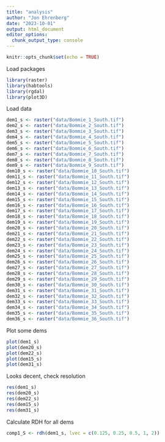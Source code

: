 ```yaml
---
title: "analysis"
author: "Jon Ehrenberg"
date: "2023-10-01"
output: html_document
editor_options: 
  chunk_output_type: console
---
```


```r
knitr::opts_chunk$set(echo = TRUE)
```


Load packages
```r
library(raster)
library(habtools)
library(rgdal)
library(plot3D)
```

Load data
```r
dem1_s <- raster("data/Bommie_1_South.tif")
dem2_s <- raster("data/Bommie_2_South.tif")
dem3_s <- raster("data/Bommie_3_South.tif")
dem4_s <- raster("data/Bommie_4_South.tif")
dem5_s <- raster("data/Bommie_5_South.tif")
dem6_s <- raster("data/Bommie_6_South.tif")
dem7_s <- raster("data/Bommie_7_South.tif")
dem8_s <- raster("data/Bommie_8_South.tif")
dem9_s <- raster("data/Bommie_9_South.tif")
dem10_s <- raster("data/Bommie_10_South.tif")
dem11_s <- raster("data/Bommie_11_South.tif")
dem12_s <- raster("data/Bommie_12_South.tif")
dem13_s <- raster("data/Bommie_13_South.tif")
dem14_s <- raster("data/Bommie_14_South.tif")
dem15_s <- raster("data/Bommie_15_South.tif")
dem16_s <- raster("data/Bommie_16_South.tif")
dem17_s <- raster("data/Bommie_17_South.tif")
dem18_s <- raster("data/Bommie_18_South.tif")
dem19_s <- raster("data/Bommie_19_South.tif")
dem20_s <- raster("data/Bommie_20_South.tif")
dem21_s <- raster("data/Bommie_21_South.tif")
dem22_s <- raster("data/Bommie_22_South.tif")
dem23_s <- raster("data/Bommie_23_South.tif")
dem24_s <- raster("data/Bommie_24_South.tif")
dem25_s <- raster("data/Bommie_25_South.tif")
dem26_s <- raster("data/Bommie_26_South.tif")
dem27_s <- raster("data/Bommie_27_South.tif")
dem28_s <- raster("data/Bommie_28_South.tif")
dem29_s <- raster("data/Bommie_29_South.tif")
dem30_s <- raster("data/Bommie_30_South.tif")
dem31_s <- raster("data/Bommie_31_South.tif")
dem32_s <- raster("data/Bommie_32_South.tif")
dem33_s <- raster("data/Bommie_33_South.tif")
dem34_s <- raster("data/Bommie_34_South.tif")
dem35_s <- raster("data/Bommie_35_South.tif")
dem36_s <- raster("data/Bommie_36_South.tif")
```

Plot some dems
```r
plot(dem1_s)
plot(dem20_s)
plot(dem22_s)
plot(dem15_s)
plot(dem31_s)
```

Looks decent, check resolution
```r
res(dem1_s)
res(dem20_s)
res(dem22_s)
res(dem15_s)
res(dem31_s)
```

Calculate RDH for all dems
```r
comp1_S <- rdh(dem1_s, lvec = c(0.125, 0.25, 0.5, 1, 2))


```





